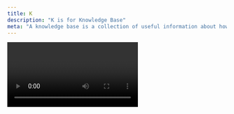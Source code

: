 ```yaml
---
title: K
description: "K is for Knowledge Base"
meta: "A knowledge base is a collection of useful information about how to use a tool or platform. Netlify's is at docs.netlify.com"
---
```


<Video id="W65ZlUZIaBU" />

A knowledge base is a collection of useful information about how to use a tool or platform. Our knowledge base includes our product documentation site at [docs.netlify.com](http://docs.netlify.com). You can go there to learn all about how to build and deploy sites, stores, and apps.
